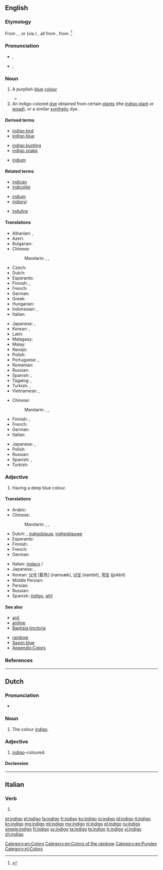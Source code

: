 {{also|índigo|Indigo|indīgo}}
==English==
{{wikipedia}}

===Etymology===
From {{etyl|es|en}} {{term|indico|lang=es}}, {{etyl|pt|en}} {{term|indigo|lang=pt}}, or {{etyl|nl|en}} (via {{etyl|pt|en}}) {{term|indigo|lang=nl}}, all from {{etyl|la|en}} {{term|indicum||indigo|lang=la}}, from {{etyl|grc|en}} {{term|Ἰνδικὸν||Indian dye|lang=grc}}.<ref>{{R:Online Etymology Dictionary}}</ref>

===Pronunciation===
* {{a|UK}} {{IPA|/ˈɪn.dɪˌɡəʊ/}}, {{X-SAMPA|/"In.dI%g@U/}}
* {{a|US}} {{IPA|/ˈɪndɪˌɡoʊ/}}, {{X-SAMPA|/"IndI%goU/}}

===Noun===
{{en-noun|s|pl2=indigoes|-}}

# A purplish-[[blue]] [[colour]]
#: {{color panel|00416A}}
#: {{color panel|web indigo|2=4B0082}}
#* {{quote-book|year=1907|author=[[w:Harold Edward Bindloss|Harold Bindloss]]
|title=The Dust of Conflict
|chapter=6|url=http://openlibrary.org/works/OL4429277W
|passage=The night was considerably clearer than anybody on board her desired when the schooner ''Ventura'' headed for the land. It rose in places, black and sharp against the velvety '''indigo''', over her dipping bow, though most of the low littoral was wrapped in obscurity.}}
# An indigo-colored [[dye]] obtained from certain [[plant]]s (the [[indigo plant]] or [[woad]]), or a similar [[synthetic]] dye.

====Derived terms====
{{top3}}
* [[indigo bird]]
* [[indigo blue]]
{{mid3}}
* [[indigo bunting]]
* [[indigo snake]]
{{mid3}}
* [[indium]]<!--see the etymology for that word-->
{{bottom}}

====Related terms====
{{top3}}
* [[indican]]
* [[indicolite]]
{{mid3}}
* [[indium]]
* [[indoxyl]]
{{mid3}}
* [[induline]]
{{bottom}}

====Translations====
{{trans-top|colour}}
* Albanian: {{t-|sq|llullaq}},  {{t-|sq|vjollcë}}
* Azeri: {{t|az|indiqo}}
* Bulgarian: {{t-|bg|индиго|m|tr=indigo}}
* Chinese:
*: Mandarin: {{t|cmn|靛青|tr=diànqīng|sc=Hani}},  {{t|cmn|靛藍|sc=Hani}},  {{t|cmn|靛蓝|tr=diànlán|sc=Hani}}
* Czech: {{t-|cs|indigo|n}}
* Dutch: {{t+|nl|indigo|n}}
* Esperanto: {{t-|eo|indigo}}
* Finnish: {{t+|fi|indigo}}, {{t-|fi|indigonsininen}}
* French: {{t+|fr|indigo|m}}
* German: {{t+|de|Indigo|n}}
* Greek: {{t+|el|ινδικό|m|tr=indikó}}
* Hungarian: {{t+|hu|indigó}}
* Indonesian: {{t+|id|biru}},  {{t+|id|nila}}
* Italian: {{t+|it|indaco|m}}
{{trans-mid}}
* Japanese: {{t-|ja|インジゴ|tr=injigo}}, {{t+|ja|藍色|tr=あいいろ, aiiro}}
* Korean: {{t-|ko|남빛|tr=nambich|sc=Hang}},  {{t-|ko|쪽빛|tr=jjogbich|sc=Hang}}
* Latin: {{t-|la|indicum|m}}
* Malagasy: {{t|mg|aika}}
* Malay: {{t-|ms|biru nila}}
* Navajo: {{tø|nv|yágo dootłʼizh}}
* Polish: {{t-|pl|indygo}}
* Portuguese: {{t+|pt|anil}},  {{t-|pt|indigo|m}}
* Romanian: {{t-|ro|indigo|m}}
* Russian: {{t+|ru|индиго|n|tr=indígo}}
* Spanish: {{t+|es|índigo|m}}, {{t+|es|añil|m}}
* Tagalog: {{t-|tl|indigo}},  {{t-|tl|anyil}}
* Turkish: {{t+|tr|indigo}}, {{t+|tr|çivit mavisi}}
* Vietnamese: {{t-|vi|cây chàm}},  {{t+|vi|chàm}}
{{trans-bottom}}

{{trans-top|dye}}
* Chinese:
*: Mandarin: {{t|cmn|靛青|tr=diànqīng|sc=Hani}},  {{t|cmn|靛藍|sc=Hani}},  {{t|cmn|靛蓝|tr=diànlán|sc=Hani}}
* Finnish: {{t+|fi|indigo}}, {{t-|fi|indigokarmiiniväri}}
* French: {{t+|fr|indigo|m}}
* German: {{t+|de|Indigo|m}}
* Italian: {{t+|it|indaco|m}}
{{trans-mid}}
* Japanese: {{t-|ja|インジゴ|tr=injigo}}, {{t+|ja|藍色|tr=あいいろ, aiiro}}
* Polish: {{t-|pl|indygo}}
* Russian: {{t+|ru|индиго|n|tr=indígo}}
* Spanish: {{t+|es|índigo|m}}, {{t+|es|añil|m}}
* Turkish: {{t+|tr|indigo}}
{{trans-bottom}}

===Adjective===
{{head|en|adjective}}

# Having a deep blue colour.

====Translations====
{{trans-top|colour}}
* Arabic: {{t-|ar|نيلي|tr=niiliy}}
* Chinese:
*: Mandarin: {{t|cmn|靛藍|sc=Hani}},  {{t|cmn|靛蓝|tr=diànlán|sc=Hani}}, {{t|cmn|靛青|tr=diànqīng|sc=Hani}}
* Dutch: {{t+|nl|indigo}}, [[indigoblauw]], [[indigoblauwe]]
* Esperanto: {{t-|eo|indiga}}
* Finnish: {{t-|fi|indigonsininen}}
* French: {{t+|fr|indigo}}
* German: {{t+|de|indigofarben}}
{{trans-mid}}
* Italian: [[indaco]] {{m}}/{{f}}
* Japanese: {{t-|ja|インジゴ|tr=indigo}}, {{t+|ja|藍色|tr=あいいろ , aiiro}}
* Korean: [[남색]] [藍色] (namsæk), [[남빛]] (nambit), [[쪽빛]] (jjokbit)
* Middle Persian: {{tø|pal|𐭭𐭩𐭫|tr=nīl|sc=Phli}}
* Persian: {{t+|fa|نیلی|tr=nili|sc=fa-Arab}}
* Russian: {{t+|ru|индиго|alt=цвета индиго|tr=cvéta indígo}}
* Spanish: [[índigo]], [[añil]]
{{trans-bottom}}

====See also====
{{top2}}
* [[anil]]
* [[aniline]]
* [[Baptisia tinctoria]]
{{mid2}}
* [[rainbow]]
* [[Saxon blue]]
* [[Appendix:Colors]]
{{bottom}}

===References===
<references/>

[[Category:en:Colors]]
[[Category:en:Colors of the rainbow]]
[[Category:en:Purples]]

----

==Dutch==

===Pronunciation===
* {{audio|Nl-indigo.ogg|Audio}}

===Noun===
{{nl-noun|n|indigo's|-}}

# The colour [[#English|indigo]].

===Adjective===
{{nl-adj|inv}}

# [[#English|indigo]]-coloured.

====Declension====
{{nl-decl-adj|indigo|-}}

[[Category:nl:Colors]]

----

==Italian==

===Verb===
{{head|it|verb form}}

# {{conjugation of|indigere||1|s|pres|ind|lang=it}}

[[et:indigo]]
[[el:indigo]]
[[fa:indigo]]
[[fr:indigo]]
[[ko:indigo]]
[[io:indigo]]
[[id:indigo]]
[[it:indigo]]
[[kn:indigo]]
[[mg:indigo]]
[[ml:indigo]]
[[my:indigo]]
[[nl:indigo]]
[[pl:indigo]]
[[ru:indigo]]
[[simple:indigo]]
[[fi:indigo]]
[[sv:indigo]]
[[ta:indigo]]
[[te:indigo]]
[[tr:indigo]]
[[vi:indigo]]
[[zh:indigo]]